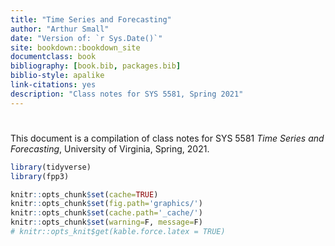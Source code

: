 ```yaml
--- 
title: "Time Series and Forecasting"
author: "Arthur Small"
date: "Version of: `r Sys.Date()`"
site: bookdown::bookdown_site
documentclass: book
bibliography: [book.bib, packages.bib]
biblio-style: apalike
link-citations: yes
description: "Class notes for SYS 5581, Spring 2021"
---
```


# {-}

This document is a compilation of class notes for SYS 5581 *Time Series and Forecasting*, University of Virginia, Spring, 2021.


```r
library(tidyverse)
library(fpp3)
```

```r
knitr::opts_chunk$set(cache=TRUE)
knitr::opts_chunk$set(fig.path='graphics/')
knitr::opts_chunk$set(cache.path='_cache/')
knitr::opts_chunk$set(warning=F, message=F)
# knitr::opts_knit$get(kable.force.latex = TRUE)
```
